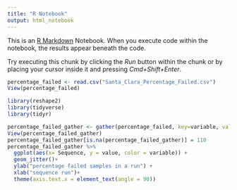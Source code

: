 ```yaml
---
title: "R Notebook"
output: html_notebook
---
```


This is an [R Markdown](http://rmarkdown.rstudio.com) Notebook. When you execute code within the notebook, the results appear beneath the code. 

Try executing this chunk by clicking the *Run* button within the chunk or by placing your cursor inside it and pressing *Cmd+Shift+Enter*. 

```r
percentage_failed <- read.csv("Santa_Clara_Percentage_Failed.csv")
View(percentage_failed)

library(reshape2)
library(tidyverse)
library(tidyr)
```


```r
percentage_failed_gather <- gather(percentage_failed, key=variable, value=value, X..Santa.Clara.faield,X.OCDPH.failed,X.CADPH.failed)
View(percentage_failed_gather)
percentage_failed_gather[is.na(percentage_failed_gather)] = 110
percentage_failed_gather %>%  
  ggplot(aes(x= Sequence, y = value, color = variable)) +
  geom_jitter()+
  ylab("percentage failed samples in a run") +
  xlab("sequence run")+
  theme(axis.text.x = element_text(angle = 90))
```